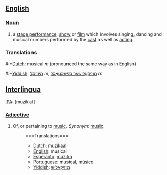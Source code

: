 ==[[English]]==
===[[Noun]]===
#a [[stage performance]], [[show]] or [[film]] which involves singing, dancing and musical numbers performed by the [[cast]] as well as [[acting]].

===Translations===
#:*[[Dutch]]: musical ''m'' (pronounced the same way as in English)
#:*[[Yiddish]]: [[מיוזיקל]] ''m'', [[מוזיקאַלישער ספּעקטאַקל]] ''m''


==[[Interlingua]]==
[[IPA]]: [muzikˈal]
===[[Adjective]]===
# Of, or pertaining to [[music]]. ''Synonym'': [[music]].
#:===Translations===
#:*[[Dutch]]: muzikaal
#:*[[English]]: musical
#:*[[Esperanto]]: [[muzika]]
#:*[[Portuguese]]: musical, [[músico]]
#:*[[Yiddish]]: [[מוזיקאַליש]]